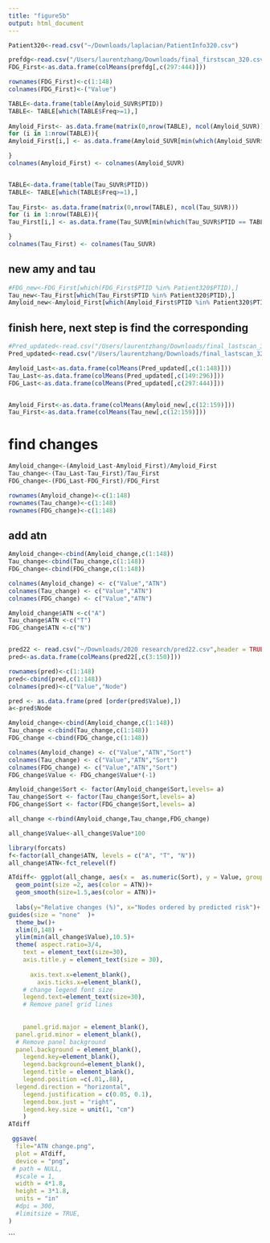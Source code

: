 ```yaml
---
title: "figure5b"
output: html_document
---
```

```r
Patient320<-read.csv("~/Downloads/laplacian/PatientInfo320.csv")

prefdg<-read.csv("/Users/laurentzhang/Downloads/final_firstscan_320.csv")
FDG_First<-as.data.frame(colMeans(prefdg[,c(297:444)]))

rownames(FDG_First)<-c(1:148)
colnames(FDG_First)<-("Value")
```

```r


TABLE<-data.frame(table(Amyloid_SUVR$PTID))
TABLE<- TABLE[which(TABLE$Freq>=1),]
 
Amyloid_First<- as.data.frame(matrix(0,nrow(TABLE), ncol(Amyloid_SUVR)))
for (i in 1:nrow(TABLE)){
Amyloid_First[i,] <- as.data.frame(Amyloid_SUVR[min(which(Amyloid_SUVR$PTID == TABLE$Var1[i])), ])

}
colnames(Amyloid_First) <- colnames(Amyloid_SUVR)


TABLE<-data.frame(table(Tau_SUVR$PTID))
TABLE<- TABLE[which(TABLE$Freq>=1),]
 
Tau_First<- as.data.frame(matrix(0,nrow(TABLE), ncol(Tau_SUVR)))
for (i in 1:nrow(TABLE)){
Tau_First[i,] <- as.data.frame(Tau_SUVR[min(which(Tau_SUVR$PTID == TABLE$Var1[i])), ])

}
colnames(Tau_First) <- colnames(Tau_SUVR)

```
## new amy and tau
```r
#FDG_new<-FDG_First[which(FDG_First$PTID %in% Patient320$PTID),]
Tau_new<-Tau_First[which(Tau_First$PTID %in% Patient320$PTID),]
Amyloid_new<-Amyloid_First[which(Amyloid_First$PTID %in% Patient320$PTID),]
```


## finish here, next step is find the corresponding

```r
#Pred_updated<-read.csv("/Users/laurentzhang/Downloads/final_lastscan_320_ATN.csv")
Pred_updated<-read.csv("/Users/laurentzhang/Downloads/final_lastscan_320.csv")

Amyloid_Last<-as.data.frame(colMeans(Pred_updated[,c(1:148)]))
Tau_Last<-as.data.frame(colMeans(Pred_updated[,c(149:296)]))
FDG_Last<-as.data.frame(colMeans(Pred_updated[,c(297:444)]))


Amyloid_First<-as.data.frame(colMeans(Amyloid_new[,c(12:159)]))
Tau_First<-as.data.frame(colMeans(Tau_new[,c(12:159)]))


```


# find changes 
```r
Amyloid_change<-(Amyloid_Last-Amyloid_First)/Amyloid_First
Tau_change<-(Tau_Last-Tau_First)/Tau_First
FDG_change<-(FDG_Last-FDG_First)/FDG_First

rownames(Amyloid_change)<-c(1:148)
rownames(Tau_change)<-c(1:148)
rownames(FDG_change)<-c(1:148)
```
## add atn
```r
Amyloid_change<-cbind(Amyloid_change,c(1:148))
Tau_change<-cbind(Tau_change,c(1:148))
FDG_change<-cbind(FDG_change,c(1:148))
```
```r
colnames(Amyloid_change) <- c("Value","ATN")
colnames(Tau_change) <- c("Value","ATN")
colnames(FDG_change) <- c("Value","ATN")

Amyloid_change$ATN <-c("A")
Tau_change$ATN <-c("T")
FDG_change$ATN <-c("N")



```

```r
pred22 <- read.csv("~/Downloads/2020 research/pred22.csv",header = TRUE)
pred<-as.data.frame(colMeans(pred22[,c(3:150)]))

rownames(pred)<-c(1:148)
pred<-cbind(pred,c(1:148))
colnames(pred)<-c("Value","Node")

pred <- as.data.frame(pred [order(pred$Value),])
a<-pred$Node

Amyloid_change<-cbind(Amyloid_change,c(1:148))
Tau_change <-cbind(Tau_change,c(1:148))
FDG_change <-cbind(FDG_change,c(1:148))

colnames(Amyloid_change) <- c("Value","ATN","Sort")
colnames(Tau_change) <- c("Value","ATN","Sort")
colnames(FDG_change) <- c("Value","ATN","Sort")
FDG_change$Value <- FDG_change$Value*(-1)
```

```r

Amyloid_change$Sort <- factor(Amyloid_change$Sort,levels= a)
Tau_change$Sort <- factor(Tau_change$Sort,levels= a)
FDG_change$Sort <- factor(FDG_change$Sort,levels= a)

all_change <-rbind(Amyloid_change,Tau_change,FDG_change)

all_change$Value<-all_change$Value*100
```

```r

library(forcats)
f<-factor(all_change$ATN, levels = c("A", "T", "N"))
all_change$ATN<-fct_relevel(f)

ATdiff<- ggplot(all_change, aes(x =  as.numeric(Sort), y = Value, group = ATN, color = ATN)) +
  geom_point(size =2, aes(color = ATN))+
  geom_smooth(size=1.5,aes(color = ATN))+
      
  labs(y="Relative changes (%)", x="Nodes ordered by predicted risk")+
guides(size = "none"  )+
  theme_bw()+
  xlim(0,148) + 
  ylim(min(all_change$Value),10.5)+
  theme( aspect.ratio=3/4,
    text = element_text(size=30),
    axis.title.y = element_text(size = 30),
  
      axis.text.x=element_blank(),
        axis.ticks.x=element_blank(),
    # change legend font size
    legend.text=element_text(size=30),
    # Remove panel grid lines
    
    
    panel.grid.major = element_blank(),
  panel.grid.minor = element_blank(),
  # Remove panel background
  panel.background = element_blank(),
    legend.key=element_blank(),
    legend.background=element_blank(),
    legend.title = element_blank(),
    legend.position =c(.01,.88),
  legend.direction = "horizontal",
    legend.justification = c(0.05, 0.1),
    legend.box.just = "right",
    legend.key.size = unit(1, "cm")
    )
ATdiff

 ggsave(
  file="ATN change.png",
  plot = ATdiff,
  device = "png",
 # path = NULL,
  #scale = 1,
  width = 4*1.8,
  height = 3*1.8,
  units = "in"
  #dpi = 300,
  #limitsize = TRUE,
)

```

```




